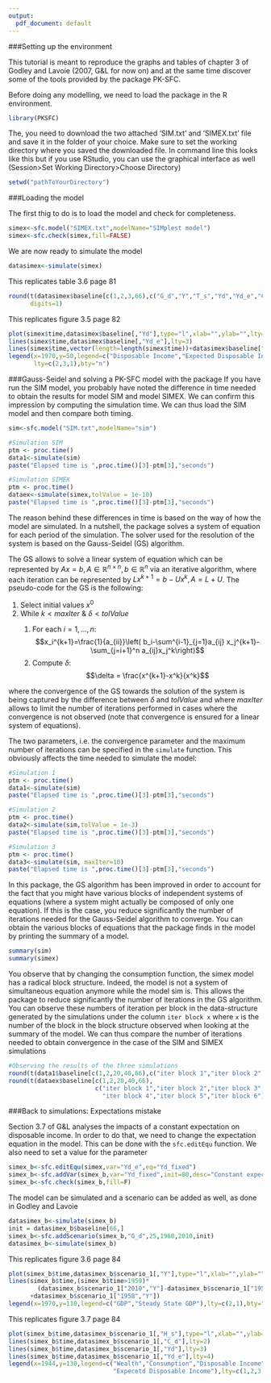 ```yaml
---
output:
  pdf_document: default
---
```


###Setting up the environment

This tutorial is meant to reproduce the graphs and tables of chapter 3 of Godley and Lavoie (2007, G&L for now on) and at the same time discover some of the tools provided by the package PK-SFC. 

Before doing any modelling, we need to load the package in the R environment. 
```r
library(PKSFC)
```

The, you need to download the two attached 'SIM.txt' and 'SIMEX.txt' file and save it in the folder of your choice. Make sure to set the working directory where you saved the downloaded file. In command line this looks like this but if you use RStudio, you can use the graphical interface as well (Session>Set Working Directory>Choose Directory)
```r
setwd("pathToYourDirectory")
```

###Loading the model

The first thig to do is to load the model and check for completeness.
```r
simex<-sfc.model("SIMEX.txt",modelName="SIMplest model")
simex<-sfc.check(simex,fill=FALSE)
```

We are now ready to simulate the model
```r
datasimex<-simulate(simex)
```

This replicates table 3.6 page 81
```r
round(t(datasimex$baseline[c(1,2,3,66),c("G_d","Y","T_s","Yd","Yd_e","C_d","H_s","H_h")]),
      digits=1)
```

This replicates figure 3.5 page 82
```r
plot(simex$time,datasimex$baseline[,"Yd"],type="l",xlab="",ylab="",lty=2)
lines(simex$time,datasimex$baseline[,"Yd_e"],lty=3)
lines(simex$time,vector(length=length(simex$time))+datasimex$baseline["2010","Yd"])
legend(x=1970,y=50,legend=c("Disposable Income","Expected Disposable Income","Steady State"),
       lty=c(2,3,1),bty="n")
```

###Gauss-Seidel and solving a PK-SFC model with the package
If you have run the SIM model, you probably have noted the difference in time needed to obtain the results for model SIM and model SIMEX. We can confirm this impression by computing the simulation time. We can thus load the SIM model and then compare both timing.

```r
sim<-sfc.model("SIM.txt",modelName="sim")

#Simulation SIM
ptm <- proc.time()
data1<-simulate(sim)
paste("Elapsed time is ",proc.time()[3]-ptm[3],"seconds")

#Simulation SIMEX
ptm <- proc.time()
dataex<-simulate(simex,tolValue = 1e-10)
paste("Elapsed time is ",proc.time()[3]-ptm[3],"seconds")
```

The reason behind these differences in time is based on the way of how the model are simulated. In a nutshell, the package solves a system of equation for each period of the simulation. The solver used for the resolution of the system is based on the Gauss-Seidel (GS) algorithm. 

The GS allows to solve a linear system of equation which can be represented by $Ax=b,\, A\in\mathbb{R}^{n\times n},\, b\in \mathbb{R}^n$ via an iterative algorithm, where each iteration can be represented by $L x^{k+1} = b-Ux^{k},\, A=L+U$. The pseudo-code for the GS is the following:
<ol>
<li>Select initial values $x^0$</li>
<li>While $k<maxIter$ \& $\delta < tolValue$</li>
<ol>
<li>For each $i=1,...,n$: $$x_i^{k+1}=\frac{1}{a_{ii}}\left( b_i-\sum^{i-1}_{j=1}a_{ij} x_j^{k+1}-\sum_{j=i+1}^n a_{ij}x_j^k\right)$$</li>
<li>Compute $\delta$: $$\delta = \frac{x^{k+1}-x^k}{x^k}$$</li>
</ol>
</ol>
where the convergence of the GS towards the solution of the system is being captured by the difference between $\delta$ and $tolValue$ and where $maxIter$ allows to limit the number of iterations performed in cases where the convergence is not observed (note that convergence is ensured for a linear system of equations).

The two parameters, i.e. the convergence parameter and the maximum number of iterations can be specified in the `simulate` function. This obviously affects the time needed to simulate the model:

```r
#Simulation 1
ptm <- proc.time()
data1<-simulate(sim)
paste("Elapsed time is ",proc.time()[3]-ptm[3],"seconds")

#Simulation 2
ptm <- proc.time()
data2<-simulate(sim,tolValue = 1e-3)
paste("Elapsed time is ",proc.time()[3]-ptm[3],"seconds")

#Simulation 3
ptm <- proc.time()
data3<-simulate(sim, maxIter=10)
paste("Elapsed time is ",proc.time()[3]-ptm[3],"seconds")
```

In this package, the GS algorithm has been improved in order to account for the fact that you might have various blocks of independent systems of equations (where a system might actually be composed of only one equation). If this is the case, you reduce significantly the number of iterations needed for the Gauss-Seidel algorithm to converge. You can obtain the various blocks of equations that the package finds in the model by printing the summary of a model.

```r
summary(sim)
summary(simex)
```

You observe that by changing the consumption function, the simex model has a radical block structure. Indeed, the model is not a system of simultaneous equation anymore while the model sim is. This allows the package to reduce significantly the number of iterations in the GS algorithm. You can observe these numbers of iteration per block in the data-structure generated by the simulations under the column `iter block x` where `x` is the number of the block in the block structure observed when looking at the summary of the model. We can thus compare the number of iterations needed to obtain convergence in the case of the SIM and SIMEX simulations

```r
#Observing the results of the three simulations
round(t(data1$baseline[c(1,2,20,40,66),c("iter block 1","iter block 2")]),digits=3)
round(t(dataex$baseline[c(1,2,20,40,66),
                        c("iter block 1","iter block 2","iter block 3",
                          "iter block 4","iter block 5","iter block 6")]),digits=3)
```

###Back to simulations: Expectations mistake

Section 3.7 of G&L analyses the impacts of a constant expectation on disposable income. In order to do that, we need to change the expectation equation in the model. This can be done with the `sfc.editEqu` function. We also need to set a value for the parameter
```r
simex_b<-sfc.editEqu(simex,var="Yd_e",eq="Yd_fixed")
simex_b<-sfc.addVar(simex_b,var="Yd_fixed",init=80,desc="Constant expected disposable income")
simex_b<-sfc.check(simex_b,fill=F)
```

The model can be simulated and a scenario can be added as well, as done in Godley and Lavoie
```r
datasimex_b<-simulate(simex_b)
init = datasimex_b$baseline[66,]
simex_b<-sfc.addScenario(simex_b,"G_d",25,1960,2010,init)
datasimex_b<-simulate(simex_b)
```

This replicates figure 3.6 page 84
```r
plot(simex_b$time,datasimex_b$scenario_1[,"Y"],type="l",xlab="",ylab="",lty=2)
lines(simex_b$time,(simex_b$time>1959)*
        (datasimex_b$scenario_1["2010","Y"]-datasimex_b$scenario_1["1958","Y"])
      +datasimex_b$scenario_1["1958","Y"])
legend(x=1970,y=110,legend=c("GDP","Steady State GDP"),lty=c(2,1),bty="n")
```

This replicates figure 3.7 page 84
```r
plot(simex_b$time,datasimex_b$scenario_1[,"H_s"],type="l",xlab="",ylab="")
lines(simex_b$time,datasimex_b$scenario_1[,"C_d"],lty=2)
lines(simex_b$time,datasimex_b$scenario_1[,"Yd"],lty=3)
lines(simex_b$time,datasimex_b$scenario_1[,"Yd_e"],lty=4)
legend(x=1944,y=130,legend=c("Wealth","Consumption","Disposable Income",
                             "Expecetd Disposable Income"),lty=c(1,2,3,4),bty="n")
```
